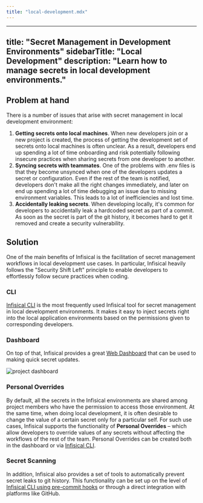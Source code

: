 ```yaml
---
title: "local-development.mdx"
---
```


---
title: "Secret Management in Development Environments"
sidebarTitle: "Local Development"
description: "Learn how to manage secrets in local development environments."
---

## Problem at hand

There is a number of issues that arise with secret management in local development environment: 
1. **Getting secrets onto local machines**. When new developers join or a new project is created, the process of getting the development set of secrets onto local machines is often unclear. As a result, developers end up spending a lot of time onboarding and risk potentially following insecure practices when sharing secrets from one developer to another.
2. **Syncing secrets with teammates**. One of the problems with .env files is that they become unsynced when one of the developers updates a secret or configuration. Even if the rest of the team is notified, developers don't make all the right changes immediately, and later on end up spending a lot of time debugging an issue due to missing environment variables. This leads to a lot of inefficiencies and lost time. 
3. **Accidentally leaking secrets**. When developing locally, it's common for developers to accidentally leak a hardcoded secret as part of a commit. As soon as the secret is part of the git history, it becomes hard to get it removed and create a security vulnerability.

## Solution

One of the main benefits of Infisical is the facilitation of secret management workflows in local development use cases. In particular, Infisical heavily follows the "Security Shift Left" principle to enable developers to effortlessly follow secure practices when coding.

### CLI

[Infisical CLI](/cli/overview) is the most frequently used Infisical tool for secret management in local development environments. It makes it easy to inject secrets right into the local application environments based on the permissions given to corresponding developers.

### Dashboard

On top of that, Infisical provides a great [Web Dashboard](https://app.infisical.com/signup) that can be used to making quick secret updates.

![project dashboard](../../images/dashboard.png)

### Personal Overrides

By default, all the secrets in the Infisical environments are shared among project members who have the permission to access those environment. At the same time, when doing local development, it is often desirable to change the value of a certain secret only for a particular self. For such use cases, Infisical supports the functionality of **Personal Overrides** – which allow developers to override values of any secrets without affecting the workflows of the rest of the team. Personal Overrides can be created both in the dashboard or via [Infisical CLI](/cli/overview). 

### Secret Scanning

In addition, Infisical also provides a set of tools to automatically prevent secret leaks to git history. This functionality can be set up on the level of [Infisical CLI using pre-commit hooks](/cli/scanning-overview#automatically-scan-changes-before-you-commit) or through a direct integration with platforms like GitHub.

